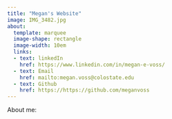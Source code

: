 ```yaml
---
title: "Megan's Website"
image: IMG_3482.jpg
about: 
  template: marquee
  image-shape: rectangle
  image-width: 10em
  links:
  - text: linkedIn
    href: https://www.linkedin.com/in/megan-e-voss/
  - text: Email
    href: mailto:megan.voss@colostate.edu
  - text: Github
    href: https://https://github.com/meganvoss
---
```


About me:
